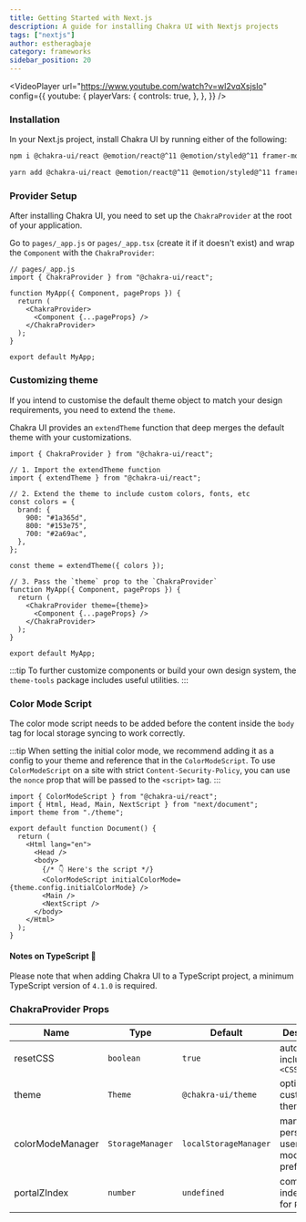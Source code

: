 ```yaml
---
title: Getting Started with Next.js
description: A guide for installing Chakra UI with Nextjs projects
tags: ["nextjs"]
author: estheragbaje
category: frameworks
sidebar_position: 20
---
```


<VideoPlayer
  url="https://www.youtube.com/watch?v=wI2vqXsjsIo"
  config={{
    youtube: {
      playerVars: {
        controls: true,
      },
    },
  }}
/>

### Installation

In your Next.js project, install Chakra UI by running either of the following:

```bash
npm i @chakra-ui/react @emotion/react@^11 @emotion/styled@^11 framer-motion@^6
```

```bash
yarn add @chakra-ui/react @emotion/react@^11 @emotion/styled@^11 framer-motion@^6
```

### Provider Setup

After installing Chakra UI, you need to set up the `ChakraProvider` at the root
of your application.

Go to `pages/_app.js` or `pages/_app.tsx` (create it if it doesn't exist) and
wrap the `Component` with the `ChakraProvider`:

```tsx
// pages/_app.js
import { ChakraProvider } from "@chakra-ui/react";

function MyApp({ Component, pageProps }) {
  return (
    <ChakraProvider>
      <Component {...pageProps} />
    </ChakraProvider>
  );
}

export default MyApp;
```

### Customizing theme

If you intend to customise the default theme object to match your design
requirements, you need to extend the `theme`.

Chakra UI provides an `extendTheme` function that deep merges the default theme
with your customizations.

```tsx title="pages/_app.js"
import { ChakraProvider } from "@chakra-ui/react";

// 1. Import the extendTheme function
import { extendTheme } from "@chakra-ui/react";

// 2. Extend the theme to include custom colors, fonts, etc
const colors = {
  brand: {
    900: "#1a365d",
    800: "#153e75",
    700: "#2a69ac",
  },
};

const theme = extendTheme({ colors });

// 3. Pass the `theme` prop to the `ChakraProvider`
function MyApp({ Component, pageProps }) {
  return (
    <ChakraProvider theme={theme}>
      <Component {...pageProps} />
    </ChakraProvider>
  );
}

export default MyApp;
```

:::tip
To further customize components or build your own design system, the
`theme-tools` package includes useful utilities.
:::

### Color Mode Script

The color mode script needs to be added before the content inside the `body` tag
for local storage syncing to work correctly.

:::tip
When setting the initial color mode, we recommend adding it as a config to
your theme and reference that in the `ColorModeScript`. To use `ColorModeScript`
on a site with strict `Content-Security-Policy`, you can use the `nonce` prop
that will be passed to the `<script>` tag.
:::

```tsx {14} title="pages/_document.js"
import { ColorModeScript } from "@chakra-ui/react";
import { Html, Head, Main, NextScript } from "next/document";
import theme from "./theme";

export default function Document() {
  return (
    <Html lang="en">
      <Head />
      <body>
        {/* 👇 Here's the script */}
        <ColorModeScript initialColorMode={theme.config.initialColorMode} />
        <Main />
        <NextScript />
      </body>
    </Html>
  );
}
```

#### Notes on TypeScript 🚨

Please note that when adding Chakra UI to a TypeScript project, a minimum
TypeScript version of `4.1.0` is required.

### ChakraProvider Props

| Name             | Type             | Default               | Description                                         |
| ---------------- | ---------------- | --------------------- | --------------------------------------------------- |
| resetCSS         | `boolean`        | `true`                | automatically includes `<CSSReset />`               |
| theme            | `Theme`          | `@chakra-ui/theme`    | optional custom theme                               |
| colorModeManager | `StorageManager` | `localStorageManager` | manager to persist a users color mode preference in |
| portalZIndex     | `number`         | `undefined`           | common z-index to use for `Portal`                  |
